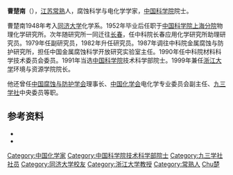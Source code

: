 '''曹楚南'''（{{bd|1930年|8月15日|2020年|8月27日|catIdx=Cao曹}}），[[江苏省|江苏]][[常熟市|常熟]]人，腐蚀科学与电化学学家，[[中国科学院|中国科学院]]院士。

曹楚南1948年考入[[同济大学|同济大学]]化学系。1952年毕业后任职于[[中国科学院上海分院|中国科学院上海分院]]物理化学研究所。次年随研究所一同迁往[[长春|长春]]，任中科院长春应用化学研究所助理研究员。1979年任副研究员，1982年升任研究员。1987年调往中科院金属腐蚀与防护研究所，担任中国金属腐蚀科学开放研究实验室主任。1990年任中科院材料科学技术委员会委员。1991年当选[[中国科学院|中国科学院]]技术科学部院士。1999年兼任[[浙江大学|浙江大学]]环境与资源学院院长。

他还曾任[[中国腐蚀与防护学会|中国腐蚀与防护学会]]理事长、[[中国化学会|中国化学会]]电化学专业委员会副主任、[[九三学社|九三学社]]中央委员等职。

== 参考资料 ==
{{ReflistH}}
* {{cite web|url=http://www.93.gov.cn/hero/academ/51716845084266319252.shtml|title=曹楚南|publisher=九三学社中央委员会|accessdate=2011-10-20|archive-date=2012-05-17|archive-url=https://web.archive.org/web/20120517224931/http://www.93.gov.cn/hero/academ/51716845084266319252.shtml|dead-url=no}}
* {{cite web|url=http://www.zjgonline.com.cn/folder151/whys/folder382/2011/03/2011-03-028251.html|title=文化名人：曹楚南|publisher=张家港市文化广电新闻出版局|accessdate=2011-10-20|archive-date=2016-03-04|archive-url=https://web.archive.org/web/20160304090336/http://www.zjgonline.com.cn/folder151/whys/folder382/2011/03/2011-03-028251.html|dead-url=yes}}
{{ReflistF}}

{{中国科学院技术科学部院士}}

{{DEFAULTSORT:Cao曹}}
[[Category:中国化学家|Category:中国化学家]]
[[Category:中国科学院技术科学部院士|Category:中国科学院技术科学部院士]]
[[Category:九三学社社员|Category:九三学社社员]]
[[Category:同济大学校友|Category:同济大学校友]]
[[Category:浙江大学教授|Category:浙江大学教授]]
[[Category:常熟人|Category:常熟人]]
[[Category:曹姓|Chu楚]]